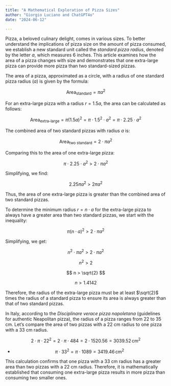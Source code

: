 ```yaml
---
title: "A Mathematical Exploration of Pizza Sizes"
author: "Giorgio Luciano and ChatGPT4o"
date: "2024-06-12"

---
```


Pizza, a beloved culinary delight, comes in various sizes. To better understand the implications of pizza size on the amount of pizza consumed, we establish a new standard unit called the *standard pizza radius*, denoted by the letter $a$, which measures 6 inches. This article examines how the area of a pizza changes with size and demonstrates that one extra-large pizza can provide more pizza than two standard-sized pizzas.

The area of a pizza, approximated as a circle, with a radius of one standard pizza radius ($a$) is given by the formula:

$$
\text{Area}_{\text{standard}} = \pi a^2
$$

For an extra-large pizza with a radius $r = 1.5a$, the area can be calculated as follows:

$$
\text{Area}_{\text{extra-large}} = \pi (1.5a)^2 = \pi \cdot 1.5^2 \cdot a^2 = \pi \cdot 2.25 \cdot a^2
$$


The combined area of two standard pizzas with radius $a$ is:

$$
\text{Area}_{\text{two standard}} = 2 \cdot \pi a^2
$$

Comparing this to the area of one extra-large pizza:

$$
\pi \cdot 2.25 \cdot a^2 > 2 \cdot \pi a^2
$$

Simplifying, we find:

$$
2.25 \pi a^2 > 2 \pi a^2
$$

Thus, the area of one extra-large pizza is greater than the combined area of two standard pizzas.

To determine the minimum radius $r = n \cdot a$ for the extra-large pizza to always have a greater area than two standard pizzas, we start with the inequality:

$$
\pi (n \cdot a)^2 > 2 \cdot \pi a^2
$$

Simplifying, we get:

$$
n^2 \cdot \pi a^2 > 2 \cdot \pi a^2
$$

$$
n^2 > 2
$$

$$
n > \sqrt{2}
$$

$$
n > 1.4142
$$

Therefore, the radius of the extra-large pizza must be at least $\sqrt{2}$ times the radius of a standard pizza to ensure its area is always greater than that of two standard pizzas.

In Italy, according to the *Disciplinare verace pizza napoletana* (guidelines for authentic Neapolitan pizza), the radius of a pizza ranges from 22 to 35 cm. Let's compare the area of two pizzas with a 22 cm radius to one pizza with a 33 cm radius.

$$
2 \cdot \pi \cdot 22^2 = 2 \cdot \pi \cdot 484 = 2 \cdot 1520.56 = 3039.52 \, \text{cm}^2
$$

-  
$$
\pi \cdot 33^2 = \pi \cdot 1089 = 3419.46 \, \text{cm}^2
$$

This calculation confirms that one pizza with a 33 cm radius has a greater area than two pizzas with a 22 cm radius. Therefore, it is mathematically established that consuming one extra-large pizza results in more pizza than consuming two smaller ones.
